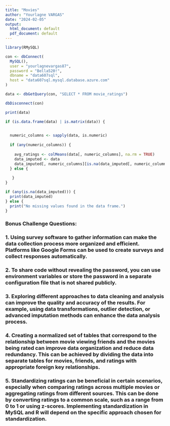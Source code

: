 ---
title: "Movies"
author: "Yourlagne VARGAS"
date: "2024-02-05"
output:
  html_document: default
  pdf_document: default
---

```{r}
library(RMySQL)
```


```{r}
con <- dbConnect(
  MySQL(),
  user = "yourlagnevargas87",
  password = "Bella520!",
  dbname = "data607sql",
  host = "data607sql.mysql.database.azure.com"
)

data <- dbGetQuery(con, "SELECT * FROM movie_ratings")

dbDisconnect(con)

print(data)
```


```{r}
if (is.data.frame(data) | is.matrix(data)) {
 

  numeric_columns <- sapply(data, is.numeric)
  
  if (any(numeric_columns)) {
    
    avg_ratings <- colMeans(data[, numeric_columns], na.rm = TRUE)
    data_imputed <- data
    data_imputed[, numeric_columns][is.na(data_imputed[, numeric_columns])] <- avg_ratings[is.na(data_imputed[, numeric_columns])]
  } else {
   
   }
}

```

  
```{r}
if (any(is.na(data_imputed))) {
  print(data_imputed)
} else {
  print("No missing values found in the data frame.")
}

```



### Bonus Challenge Questions:

### 1. Using survey software to gather information can make the data collection process more organized and efficient. Platforms like Google Forms can be used to create surveys and collect responses automatically.

### 2. To share code without revealing the password, you can use environment variables or store the password in a separate configuration file that is not shared publicly.

### 3. Exploring different approaches to data cleaning and analysis can improve the quality and accuracy of the results. For example, using data transformations, outlier detection, or advanced imputation methods can enhance the data analysis process.

### 4. Creating a normalized set of tables that correspond to the relationship between movie viewing friends and the movies being rated can improve data organization and reduce data redundancy. This can be achieved by dividing the data into separate tables for movies, friends, and ratings with appropriate foreign key relationships.

### 5. Standardizing ratings can be beneficial in certain scenarios, especially when comparing ratings across multiple movies or aggregating ratings from different sources. This can be done by converting ratings to a common scale, such as a range from 0 to 1 or using z-scores. Implementing standardization in MySQL and R will depend on the specific approach chosen for standardization.


